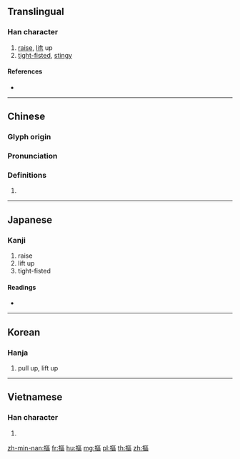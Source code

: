 {{character info/new}}
{{also|抠}}
==Translingual==

===Han character===
{{Han char|rn=64|rad=手|as=11|sn=14|four=51016|canj=QSRR|ids=⿰扌區}}

# [[raise]], [[lift]] up
# [[tight-fisted]], [[stingy]]

====References====
* {{Han ref|kx=0451.240|dkj=12638|dj=0802.030|hdz=31943.040|uh=6473|ud=25715|bh=E1E0|bd=57824}}

----

==Chinese==
{{zh-forms|s=抠}}

===Glyph origin===
{{Han etym}}

===Pronunciation===
{{zh-pron
|m=kōu
|c=kau1
|h=pfs=
|md=
|mn=qz:khio/xm,zz:kho͘/khau
|mn_note=khio/kho͘ - literary; khau - vernacular
|w=
|mc=y
|oc=y
|cat=
}}

===Definitions===
{{zh-hanzi}}

# {{rfdef|lang=zh}}

----

==Japanese==

===Kanji===
{{ja-kanji|grade=|rs=手11}}

# raise
# lift up
# tight-fisted

====Readings====
* {{ja-readings|on=[[こう]] (kō), [[く]] (ku), [[おう]] (ō), [[う]] (u)|kun=[[ひろう]] (hirou)}}

----

==Korean==

===Hanja===
{{ko-hanja|hangeul=구|eumhun=|rv=gu|mr=ku|y=kwu}}

# pull up, lift up

----

==Vietnamese==

===Han character===
{{vi-hantu|[[khua]], [[khu]], [[so]], [[xô]], [[xua]], [[đùa]], [[khùa]], [[khuá]], [[sù]]|rs=手11}}

# {{defn|lang=vi|sort=手11}}

[[zh-min-nan:摳]]
[[fr:摳]]
[[hu:摳]]
[[mg:摳]]
[[pl:摳]]
[[th:摳]]
[[zh:摳]]